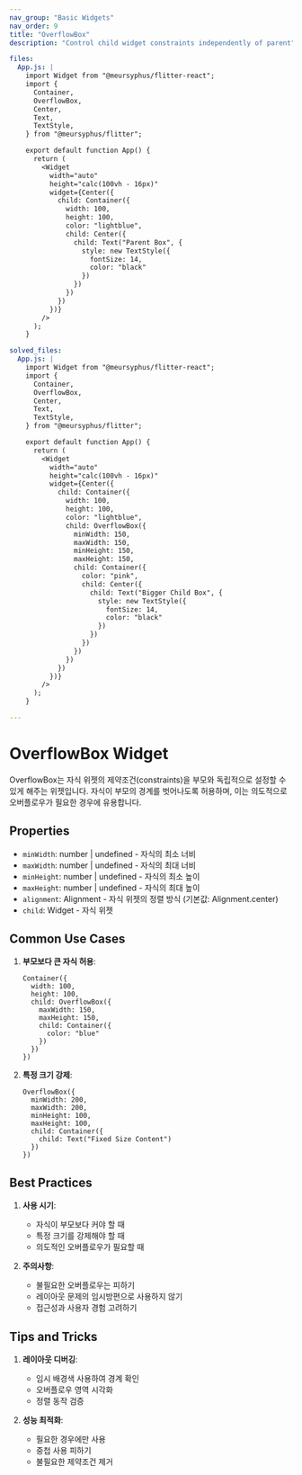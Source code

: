 ```yaml
---
nav_group: "Basic Widgets"
nav_order: 9
title: "OverflowBox"
description: "Control child widget constraints independently of parent"

files:
  App.js: |
    import Widget from "@meursyphus/flitter-react";
    import {
      Container,
      OverflowBox,
      Center,
      Text,
      TextStyle,
    } from "@meursyphus/flitter";

    export default function App() {
      return (
        <Widget
          width="auto"
          height="calc(100vh - 16px)"
          widget={Center({
            child: Container({
              width: 100,
              height: 100,
              color: "lightblue",
              child: Center({
                child: Text("Parent Box", {
                  style: new TextStyle({
                    fontSize: 14,
                    color: "black"
                  })
                })
              })
            })
          })}
        />
      );
    }

solved_files:
  App.js: |
    import Widget from "@meursyphus/flitter-react";
    import {
      Container,
      OverflowBox,
      Center,
      Text,
      TextStyle,
    } from "@meursyphus/flitter";

    export default function App() {
      return (
        <Widget
          width="auto"
          height="calc(100vh - 16px)"
          widget={Center({
            child: Container({
              width: 100,
              height: 100,
              color: "lightblue",
              child: OverflowBox({
                minWidth: 150,
                maxWidth: 150,
                minHeight: 150,
                maxHeight: 150,
                child: Container({
                  color: "pink",
                  child: Center({
                    child: Text("Bigger Child Box", {
                      style: new TextStyle({
                        fontSize: 14,
                        color: "black"
                      })
                    })
                  })
                })
              })
            })
          })}
        />
      );
    }

---
```


# OverflowBox Widget

OverflowBox는 자식 위젯의 제약조건(constraints)을 부모와 독립적으로 설정할 수 있게 해주는 위젯입니다. 자식이 부모의 경계를 벗어나도록 허용하며, 이는 의도적으로 오버플로우가 필요한 경우에 유용합니다.

## Properties

- `minWidth`: number | undefined - 자식의 최소 너비
- `maxWidth`: number | undefined - 자식의 최대 너비
- `minHeight`: number | undefined - 자식의 최소 높이
- `maxHeight`: number | undefined - 자식의 최대 높이
- `alignment`: Alignment - 자식 위젯의 정렬 방식 (기본값: Alignment.center)
- `child`: Widget - 자식 위젯

## Common Use Cases

1. **부모보다 큰 자식 허용**:
   ```tsx
   Container({
     width: 100,
     height: 100,
     child: OverflowBox({
       maxWidth: 150,
       maxHeight: 150,
       child: Container({
         color: "blue"
       })
     })
   })
   ```

2. **특정 크기 강제**:
   ```tsx
   OverflowBox({
     minWidth: 200,
     maxWidth: 200,
     minHeight: 100,
     maxHeight: 100,
     child: Container({
       child: Text("Fixed Size Content")
     })
   })
   ```

## Best Practices

1. **사용 시기**:
   - 자식이 부모보다 커야 할 때
   - 특정 크기를 강제해야 할 때
   - 의도적인 오버플로우가 필요할 때

2. **주의사항**:
   - 불필요한 오버플로우는 피하기
   - 레이아웃 문제의 임시방편으로 사용하지 않기
   - 접근성과 사용자 경험 고려하기

## Tips and Tricks

1. **레이아웃 디버깅**:
   - 임시 배경색 사용하여 경계 확인
   - 오버플로우 영역 시각화
   - 정렬 동작 검증

2. **성능 최적화**:
   - 필요한 경우에만 사용
   - 중첩 사용 피하기
   - 불필요한 제약조건 제거
